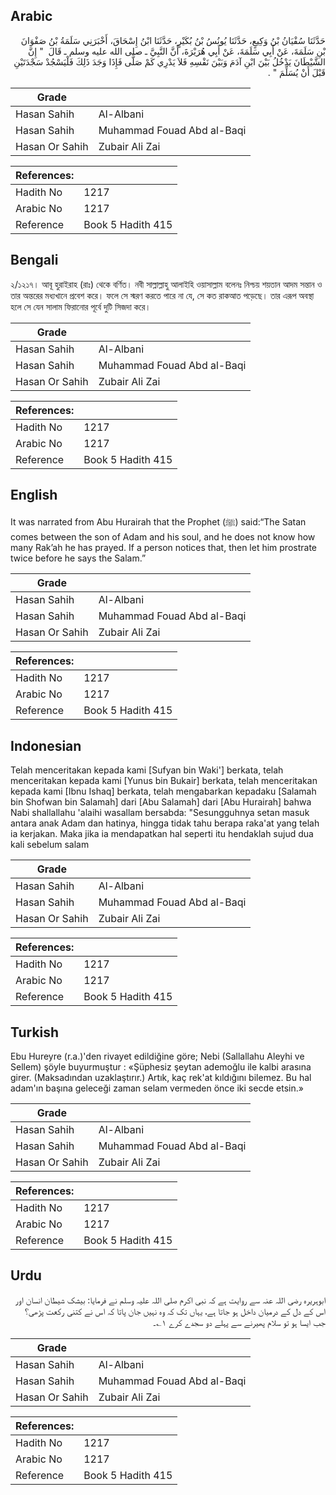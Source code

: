 ## Arabic


<div dir="rtl" lang="ar" style={{fontSize:'larger',backgroundColor:'#f8f9fa',padding:20}}>
حَدَّثَنَا سُفْيَانُ بْنُ وَكِيعٍ، حَدَّثَنَا يُونُسُ بْنُ بُكَيْرٍ، حَدَّثَنَا ابْنُ إِسْحَاقَ، أَخْبَرَنِي سَلَمَةُ بْنُ صَفْوَانَ بْنِ سَلَمَةَ، عَنْ أَبِي سَلَمَةَ، عَنْ أَبِي هُرَيْرَةَ، أَنَّ النَّبِيَّ ـ صلى الله عليه وسلم ـ قَالَ ‏ "‏ إِنَّ الشَّيْطَانَ يَدْخُلُ بَيْنَ ابْنِ آدَمَ وَبَيْنَ نَفْسِهِ فَلاَ يَدْرِي كَمْ صَلَّى فَإِذَا وَجَدَ ذَلِكَ فَلْيَسْجُدْ سَجْدَتَيْنِ قَبْلَ أَنْ يُسَلِّمَ ‏"‏ ‏.‏
</div>
<div style={{backgroundColor:'#f8f9fa',padding:20, marginBottom: 10}}><table> <thead> <tr> <th>Grade</th> <th></th> </tr> </thead> <tbody> <tr><td>Hasan Sahih</td><td>Al-Albani</td></tr><tr><td>Hasan Sahih</td><td>Muhammad Fouad Abd al-Baqi</td></tr><tr><td>Hasan Or Sahih</td><td>Zubair Ali Zai</td></tr></tbody></table><table> <thead> <tr> <th>References:</th> <th></th> </tr> </thead> <tbody><tr><td>Hadith No</td><td>1217</td></tr><tr><td>Arabic No</td><td>1217</td></tr><tr><td>Reference</td><td>Book 5 Hadith 415</td></tr></tbody></table></div>

## Bengali


<div dir="ltr" lang="bn" style={{fontSize:'larger',backgroundColor:'#f8f9fa',padding:20}}>
২/১২১৭। আবূ হুরাইরাহ (রাঃ) থেকে বর্ণিত। নবী সাল্লাল্লাহু আলাইহি ওয়াসাল্লাম বলেনঃ নিশ্চয় শয়তান আদম সন্তান ও তার অন্তরের মধ্যখানে প্রবেশ করে। ফলে সে স্মরণ করতে পারে না যে, সে কত রাকআত পড়েছে। তার এরূপ অবস্থা হলে সে যেন সালাম ফিরানোর পূর্বে দুটি সিজদা করে।
</div>
<div style={{backgroundColor:'#f8f9fa',padding:20, marginBottom: 10}}><table> <thead> <tr> <th>Grade</th> <th></th> </tr> </thead> <tbody> <tr><td>Hasan Sahih</td><td>Al-Albani</td></tr><tr><td>Hasan Sahih</td><td>Muhammad Fouad Abd al-Baqi</td></tr><tr><td>Hasan Or Sahih</td><td>Zubair Ali Zai</td></tr></tbody></table><table> <thead> <tr> <th>References:</th> <th></th> </tr> </thead> <tbody><tr><td>Hadith No</td><td>1217</td></tr><tr><td>Arabic No</td><td>1217</td></tr><tr><td>Reference</td><td>Book 5 Hadith 415</td></tr></tbody></table></div>

## English


<div dir="ltr" lang="en" style={{fontSize:'larger',backgroundColor:'#f8f9fa',padding:20}}>
It was narrated from Abu Hurairah that the Prophet (ﷺ) said:“The Satan comes between the son of Adam and his soul, and he does not know how many Rak’ah he has prayed. If a person notices that, then let him prostrate twice before he says the Salam.”
</div>
<div style={{backgroundColor:'#f8f9fa',padding:20, marginBottom: 10}}><table> <thead> <tr> <th>Grade</th> <th></th> </tr> </thead> <tbody> <tr><td>Hasan Sahih</td><td>Al-Albani</td></tr><tr><td>Hasan Sahih</td><td>Muhammad Fouad Abd al-Baqi</td></tr><tr><td>Hasan Or Sahih</td><td>Zubair Ali Zai</td></tr></tbody></table><table> <thead> <tr> <th>References:</th> <th></th> </tr> </thead> <tbody><tr><td>Hadith No</td><td>1217</td></tr><tr><td>Arabic No</td><td>1217</td></tr><tr><td>Reference</td><td>Book 5 Hadith 415</td></tr></tbody></table></div>

## Indonesian


<div dir="ltr" lang="id" style={{fontSize:'larger',backgroundColor:'#f8f9fa',padding:20}}>
Telah menceritakan kepada kami [Sufyan bin Waki'] berkata, telah menceritakan kepada kami [Yunus bin Bukair] berkata, telah menceritakan kepada kami [Ibnu Ishaq] berkata, telah mengabarkan kepadaku [Salamah bin Shofwan bin Salamah] dari [Abu Salamah] dari [Abu Hurairah] bahwa Nabi shallallahu 'alaihi wasallam bersabda: "Sesungguhnya setan masuk antara anak Adam dan hatinya, hingga tidak tahu berapa raka'at yang telah ia kerjakan. Maka jika ia mendapatkan hal seperti itu hendaklah sujud dua kali sebelum salam
</div>
<div style={{backgroundColor:'#f8f9fa',padding:20, marginBottom: 10}}><table> <thead> <tr> <th>Grade</th> <th></th> </tr> </thead> <tbody> <tr><td>Hasan Sahih</td><td>Al-Albani</td></tr><tr><td>Hasan Sahih</td><td>Muhammad Fouad Abd al-Baqi</td></tr><tr><td>Hasan Or Sahih</td><td>Zubair Ali Zai</td></tr></tbody></table><table> <thead> <tr> <th>References:</th> <th></th> </tr> </thead> <tbody><tr><td>Hadith No</td><td>1217</td></tr><tr><td>Arabic No</td><td>1217</td></tr><tr><td>Reference</td><td>Book 5 Hadith 415</td></tr></tbody></table></div>

## Turkish


<div dir="ltr" lang="tr" style={{fontSize:'larger',backgroundColor:'#f8f9fa',padding:20}}>
Ebu Hureyre (r.a.)'den rivayet edildiğine göre; Nebi (Sallallahu Aleyhi ve Sellem) şöyle buyurmuştur : «Şüphesiz şeytan ademoğlu ile kalbi arasına girer. (Maksadından uzaklaştırır.) Artık, kaç rek'at kıldığını bilemez. Bu hal adam'ın başına geleceği zaman selam vermeden önce iki secde etsin.»
</div>
<div style={{backgroundColor:'#f8f9fa',padding:20, marginBottom: 10}}><table> <thead> <tr> <th>Grade</th> <th></th> </tr> </thead> <tbody> <tr><td>Hasan Sahih</td><td>Al-Albani</td></tr><tr><td>Hasan Sahih</td><td>Muhammad Fouad Abd al-Baqi</td></tr><tr><td>Hasan Or Sahih</td><td>Zubair Ali Zai</td></tr></tbody></table><table> <thead> <tr> <th>References:</th> <th></th> </tr> </thead> <tbody><tr><td>Hadith No</td><td>1217</td></tr><tr><td>Arabic No</td><td>1217</td></tr><tr><td>Reference</td><td>Book 5 Hadith 415</td></tr></tbody></table></div>

## Urdu


<div dir="rtl" lang="ur" style={{fontSize:'larger',backgroundColor:'#f8f9fa',padding:20}}>
ابوہریرہ رضی اللہ عنہ سے روایت ہے کہ نبی اکرم صلی اللہ علیہ وسلم نے فرمایا: بیشک شیطان انسان اور اس کے دل کے درمیان داخل ہو جاتا ہے، یہاں تک کہ وہ نہیں جان پاتا کہ اس نے کتنی رکعت پڑھی؟ جب ایسا ہو تو سلام پھیرنے سے پہلے دو سجدے کرے ۱؎۔
</div>
<div style={{backgroundColor:'#f8f9fa',padding:20, marginBottom: 10}}><table> <thead> <tr> <th>Grade</th> <th></th> </tr> </thead> <tbody> <tr><td>Hasan Sahih</td><td>Al-Albani</td></tr><tr><td>Hasan Sahih</td><td>Muhammad Fouad Abd al-Baqi</td></tr><tr><td>Hasan Or Sahih</td><td>Zubair Ali Zai</td></tr></tbody></table><table> <thead> <tr> <th>References:</th> <th></th> </tr> </thead> <tbody><tr><td>Hadith No</td><td>1217</td></tr><tr><td>Arabic No</td><td>1217</td></tr><tr><td>Reference</td><td>Book 5 Hadith 415</td></tr></tbody></table></div>